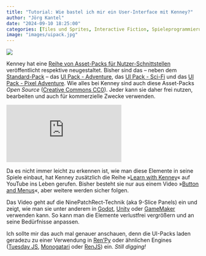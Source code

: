 ```yaml
---
title: "Tutorial: Wie bastel ich mir ein User-Interface mit Kenney?"
author: "Jörg Kantel"
date: "2024-09-10 18:25:00"
categories: [Tiles und Sprites, Interactive Fiction, Spieleprogrammierung]
image: "images/uipack.jpg"
---
```


[![](images/uipack-b.jpg)](https://kenney.nl/media/pages/assets/ui-pack/3fbe1ed354-1718203984/sample.png)

Kenney hat eine [Reihe von Asset-Packs für Nutzer-Schnittstellen](https://kenney.nl/assets/series:UI%20Pack) veröffentlicht respektive neugestaltet. Bisher sind das -- neben dem [Standard-Pack](https://kenney.nl/assets/ui-pack) -- das [UI Pack - Adventure](https://kenney.nl/assets/ui-pack-adventure), das [UI Pack - Sci-Fi](https://kenney.nl/assets/ui-pack-sci-fi) und das [UI Pack - Pixel Adventure](https://kenney.nl/assets/ui-pack-pixel-adventure). Wie alles bei Kenney sind auch diese Asset-Packs *Open Source* ([Creative Commons CC0](https://creativecommons.org/publicdomain/zero/1.0/)). Jeder kann sie daher frei nutzen, bearbeiten und auch für kommerzielle Zwecke verwenden.

<iframe class="if16_9" src="https://www.youtube.com/embed/3xr5gztI94Y?si=ieqqsZtW2Y0C-Tp5" title="YouTube video player" frameborder="0" allow="accelerometer; autoplay; clipboard-write; encrypted-media; gyroscope; picture-in-picture; web-share" referrerpolicy="strict-origin-when-cross-origin" allowfullscreen></iframe>

Da es nicht immer leicht zu erkennen ist, wie man diese Elemente in seine Spiele einbaut, hat Kenney zusätzlich die Reihe »[Learn with Kenney](https://www.youtube.com/playlist?list=PLgZyoeNk0Yr56mewhitYWW84BSZWqcwTc)« auf YouTube ins Leben gerufen. Bisher besteht sie nur aus einem Video »[Button and Menus](https://www.youtube.com/watch?v=3xr5gztI94Y)«, aber weitere werden sicher folgen.

Das Video geht auf die NinePatchRect-Technik (aka 9-Slice Panels) ein und zeigt, wie man sie unter anderem in [Godot](https://docs.godotengine.org/en/stable/classes/class_ninepatchrect.html), [Unity](https://docs.unity3d.com/Manual/9SliceSprites.html) oder [GameMaker](https://gamemaker.io/de/blog/slick-interfaces-with-9-slice) verwenden kann. So kann man die Elemente verlustfrei vergrößern und an seine Bedürfnisse anpassen.

Ich sollte mir das auch mal genauer anschauen, denn die UI-Packs laden geradezu zu einer Verwendung in [Ren'Py](http://cognitiones.kantel-chaos-team.de/multimedia/spieleprogrammierung/renpy.html) oder ähnlichen Engines ([Tuesday&nbsp;JS](http://cognitiones.kantel-chaos-team.de/multimedia/spieleprogrammierung/tuesdayjs.html), [Monogatari](https://monogatari.io/) oder [RenJS](https://renjs.net/index.html)) ein. *Still digging!*